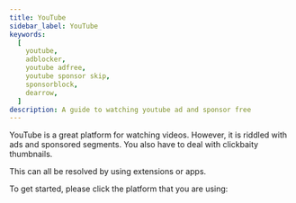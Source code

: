 ```yaml
---
title: YouTube
sidebar_label: YouTube
keywords:
  [
    youtube, 
    adblocker,
    youtube adfree,
    youtube sponsor skip,
    sponsorblock,
    dearrow,
  ]
description: A guide to watching youtube ad and sponsor free
---
```




YouTube is a great platform for watching videos.
However, it is riddled with ads and sponsored segments. 
You also have to deal with clickbaity thumbnails. 

This can all be resolved by using extensions or apps. 

To get started, please click the platform that you are using:


<Tabs queryString="platform" className="custom-tabs">

<TabItem value="browser" label="Browser">

<Extensions/>

</TabItem>

<TabItem value="android" label="Android">

<ReVanced/>

</TabItem>

<TabItem value="android-tv" label="Android TV">

<SmartTube/>

</TabItem>

<TabItem value="samsung-tv" label="Samsung TV">

<TizenTube/>

</TabItem>

</Tabs>